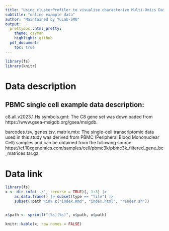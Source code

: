 ```yaml
---
title: "Using clusterProfiler to visualise characterize Multi-Omics Data"
subtitle: "online example data"
author: "Maintained by YuLab-SMU"
output:
  prettydoc::html_pretty:
    theme: cayman
    highlight: github
  pdf_document:
    toc: true
---
```




```r
library(fs)
library(knitr)
```
# Data description

## PBMC single cell example data description:

c8.all.v2023.1.Hs.symbols.gmt: The C8 gene set was downloaded from https://www.gsea-msigdb.org/gsea/msigdb.

barcodes.tsv, genes.tsv, matrix.mtx: The single-cell transcriptomic data used in this study was derived from PBMC (Peripheral Blood Mononuclear Cell) samples and can be obtained from the following source: https://cf.10xgenomics.com/samples/cell/pbmc3k/pbmc3k_filtered_gene_bc_matrices.tar.gz.

# Data link
```r
library(fs)
x <- dir_info('./', recurse = TRUE)[, 1:3] |>
    as.data.frame() |> subset(type == "file") |>
    subset(!path %in% c("index.Rmd", "index.html", "render.sh"))


x$path <- sprintf("[%s](%s)", x$path, x$path)

knitr::kable(x, row.names = FALSE)
```
